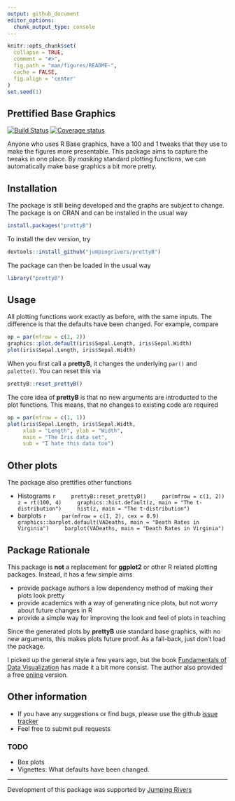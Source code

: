 ```yaml
---
output: github_document
editor_options: 
  chunk_output_type: console
---
```


<!-- README.md is generated from README.Rmd. Please edit that file -->

```r
knitr::opts_chunk$set(
  collapse = TRUE,
  comment = "#>",
  fig.path = "man/figures/README-",
  cache = FALSE,
  fig.align = 'center'
)
set.seed(1)
```

## Prettified Base Graphics

[![Build Status](https://travis-ci.org/jumpingrivers/prettyB.svg?branch=master)](https://travis-ci.org/jumpingrivers/prettyB)
[![Coverage status](https://codecov.io/gh/jumpingrivers/prettyB/branch/master/graph/badge.svg)](https://codecov.io/github/jumpingrivers/prettyB?branch=master)

Anyone who uses R Base graphics, have a 100 and 1 tweaks that they use to make the 
figures more presentable. This package aims to capture the tweaks in one place. By _masking_
standard plotting functions, we can automatically make base graphics a bit more pretty.

## Installation

The package is still being developed and the graphs are subject to change.
The package is on CRAN and can be installed in the usual way
```r
install.packages("prettyB")
```
To install the dev version, try

```r
devtools::install_github("jumpingrivers/prettyB")
```
The package can then be loaded in the usual way

```r
library("prettyB")
```

## Usage

All plotting functions work exactly as before, with the same inputs. The difference 
is that the defaults have been changed. For example, compare

```r
op = par(mfrow = c(1, 2))
graphics::plot.default(iris$Sepal.Length, iris$Sepal.Width)
plot(iris$Sepal.Length, iris$Sepal.Width)
```
When you first call a __prettyB__, it changes the underlying `par()` and
`palette()`. You can reset this via
```r
prettyB::reset_prettyB()
```
The core idea of __prettyB__ is that no new arguments are introducted to the
plot functions. This means, that no changes to existing code
are required
```r
op = par(mfrow = c(1, 1))
plot(iris$Sepal.Length, iris$Sepal.Width, 
     xlab = "Length", ylab = "Width",
     main = "The Iris data set", 
     sub = "I hate this data too")
```

## Other plots

The package also prettifies other functions

  * Histograms
    ```r
    prettyB::reset_prettyB()
    par(mfrow = c(1, 2))
    z = rt(100, 4)
    graphics::hist.default(z, main = "The t-distribution")
    hist(z, main = "The t-distribution")
    ```
  * barplots
    ```r
    par(mfrow = c(1, 2), cex = 0.9)
    graphics::barplot.default(VADeaths, main = "Death Rates in Virginia")
    barplot(VADeaths, main = "Death Rates in Virginia")
    ```

## Package Rationale

This package is __not__ a replacement for __ggplot2__ or other R related plotting packages. Instead, it has a few simple aims

 * provide package authors a low dependency method of making their plots look pretty
 * provide academics with a way of generating nice plots, but not worry about future changes in R
 * provide a simple way for improving the look and feel of plots in teaching

Since the generated plots by __prettyB__ use standard base graphics, with no new arguments, this makes plots future proof. As a fall-back, just don't load the package. 

I picked up the general style a few years ago, but the book
[Fundamentals of Data Visualization](https://amzn.to/2Hct447) has made it a bit 
more consist. The author also provided a free 
[online](https://serialmentor.com/dataviz/) version.

## Other information

 * If you have any suggestions or find bugs, please use the github [issue tracker](https://github.com/jumpingrivers/prettyB/issues)
 * Feel free to submit pull requests

### TODO

  * Box plots
  * Vignettes: What defaults have been changed.

---

Development of this package was supported by [Jumping Rivers](https://www.jumpingrivers.com)


